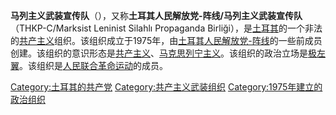 '''马列主义武装宣传队'''（{{lang-tr|Marksist Leninist Silahlı Propaganda Birlikleri，缩写为MLSPB}}），又称'''土耳其人民解放党-阵线/马列主义武装宣传队'''（THKP-C/Marksist Leninist Silahlı Propaganda Birliği），是[[土耳其|土耳其]]的一个非法的[[共产主义|共产主义]]组织。该组织成立于1975年，由[[土耳其人民解放党-阵线|土耳其人民解放党-阵线]]的一些前成员创建。该组织的意识形态是[[共产主义|共产主义]]、[[马克思列宁主义|马克思列宁主义]]。该组织的政治立场是[[极左翼|极左翼]]。该组织是[[人民联合革命运动|人民联合革命运动]]的成员。

[[Category:土耳其的共产党|Category:土耳其的共产党]]
[[Category:共产主义武装组织|Category:共产主义武装组织]]
[[Category:1975年建立的政治组织|Category:1975年建立的政治组织]]